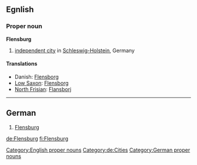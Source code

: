 ==Egnlish==
{{wikipedia}}
===Proper noun===
'''Flensburg'''

# [[independent city]] in [[Schleswig-Holstein]], Germany

[[Category:English proper nouns]]

====Translations====
*Danish: [[Flensborg]]
*[[Low Saxon]]: [[Flensborg]]
*[[North Frisian]]: [[Flansborj]]
----

==German==
{{wikipedia|lang=de}}

# [[Flensburg#English|Flensburg]]

[[Category:de:Cities]]
[[Category:German proper nouns]]

[[de:Flensburg]]
[[fi:Flensburg]]